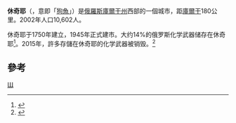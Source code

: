 {{coord|55|13|N|62|46|E|display=title}}
'''休奇耶'''（{{lang-ru|Щу́чье}}，意即「[[狗魚|狗魚]]」）是[[俄羅斯|俄羅斯]][[庫爾干州|庫爾干州]]西部的一個城市，距[[庫爾干|庫爾干]]180公里。2002年人口10,602人。

休奇耶于1750年建立，1945年正式建市。大约14%的俄罗斯化学武器储存在休奇耶<ref>{{Cite news|url=https://www.nytimes.com/2009/05/27/world/europe/27russia.html?ref=world|work=The New York Times|title=In Siberia, the Death Knell of a Complex Holding a Deadly Stockpile|first=Clifford J.|last=Levy|date=2009-05-27|accessdate=2010-04-09|archive-date=2022-02-24|archive-url=https://web.archive.org/web/20220224125544/https://www.nytimes.com/2009/05/27/world/europe/27russia.html?ref=world|dead-url=no}}</ref>。2015年，許多存儲在休奇耶的化学武器被销毁。<ref>{{Cite web|last=Rao |first= Hamid Ali |date=2015-11-20 |title=Remarks at the Closure of Shchuchye Chemical Weapons Destruction Facility, Kurganskaya Oblast, Russian Federation |publisher=Organisation for the Prohibition of Chemical Weapons |url=https://www.opcw.org/fileadmin/OPCW/DDG/DDG_Remarks_Shchuchye_Closure.pdf |archive-url=https://web.archive.org/web/20170714102943/https://www.opcw.org/fileadmin/OPCW/DDG/DDG_Remarks_Shchuchye_Closure.pdf |archive-date=2017-07-14 |url-status=live }}</ref>
==參考==
{{reflist}}
{{庫爾干州城市}}

[[Category:庫爾干州城市|Щ]]
